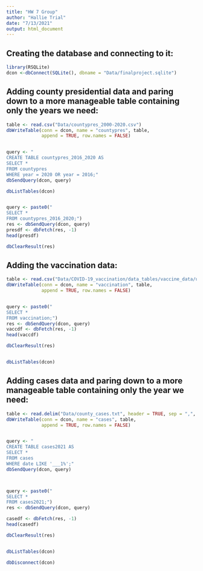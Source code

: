 ---
title: "HW 7 Group"
author: "Hallie Trial"
date: "7/13/2021"
output: html_document
---


## Creating the database and connecting to it:
```{r}
library(RSQLite)
dcon <-dbConnect(SQLite(), dbname = "Data/finalproject.sqlite")
```


## Adding county presidential data and paring down to a more manageable table containing only the years we need:
```{r}
table <- read.csv("Data/countypres_2000-2020.csv")
dbWriteTable(conn = dcon, name = "countypres", table,
             append = TRUE, row.names = FALSE)


query <- "
CREATE TABLE countypres_2016_2020 AS
SELECT *
FROM countypres
WHERE year = 2020 OR year = 2016;"
dbSendQuery(dcon, query)

dbListTables(dcon)


query <- paste0("
SELECT *	
FROM countypres_2016_2020;")
res <- dbSendQuery(dcon, query)
presdf <- dbFetch(res, -1)
head(presdf)

dbClearResult(res)

```


## Adding the vaccination data:
```{r}
table <- read.csv("Data/COVID-19_vaccination/data_tables/vaccine_data/us_data/time_series/people_vaccinated_us_timeline.csv")
dbWriteTable(conn = dcon, name = "vaccination", table,
             append = TRUE, row.names = FALSE)


query <- paste0("
SELECT *	
FROM vaccination;")
res <- dbSendQuery(dcon, query)
vaccdf <- dbFetch(res, -1)
head(vaccdf)

dbClearResult(res)


dbListTables(dcon)


```


## Adding cases data and paring down to a more manageable table containing only the year we need:
```{r}
table <- read.delim("Data/county_cases.txt", header = TRUE, sep = ",", dec = ".")
dbWriteTable(conn = dcon, name = "cases", table,
             append = TRUE, row.names = FALSE)


query <- "
CREATE TABLE cases2021 AS
SELECT *
FROM cases
WHERE date LIKE '___1%';"
dbSendQuery(dcon, query)



query <- paste0("
SELECT *	
FROM cases2021;")
res <- dbSendQuery(dcon, query)

casedf <- dbFetch(res, -1)
head(casedf)

dbClearResult(res)


dbListTables(dcon)

dbDisconnect(dcon)

```

